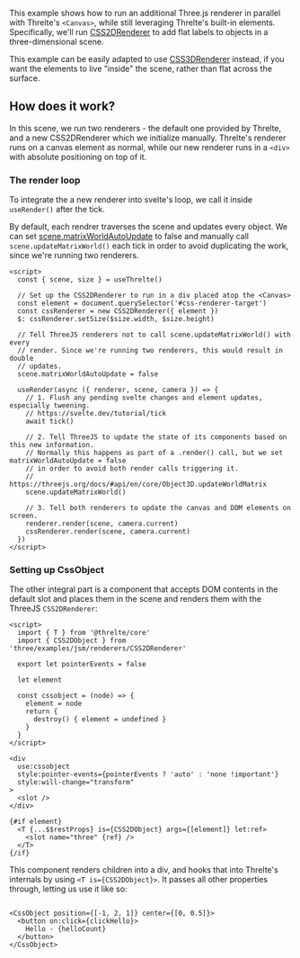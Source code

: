 This example shows how to run an additional Three.js renderer in parallel with Threlte's `<Canvas>`, while still leveraging Threlte's built-in elements. Specifically, we'll run [CSS2DRenderer](https://threejs.org/docs/index.html#examples/en/renderers/CSS2DRenderer) to add flat labels to objects in a three-dimensional scene.

This example can be easily adapted to use [CSS3DRenderer](https://threejs.org/docs/index.html#examples/en/renderers/CSS3DRenderer) instead, if you want the elements to live "inside" the scene, rather than flat across the surface.

<Example path="renderers/CSS2DRenderer" />

## How does it work?

In this scene, we run two renderers - the default one provided by Threlte, and a new CSS2DRenderer which we initialize manually. Threlte's renderer runs on a canvas element as normal, while our new renderer runs in a `<div>` with absolute positioning on top of it.

### The render loop

To integrate the a new renderer into svelte's loop, we call it inside `useRender()` after the tick.

By default, each rendrer traverses the scene and updates every object. We can set [scene.matrixWorldAutoUpdate](https://threejs.org/docs/#api/en/core/Object3D.matrixAutoUpdate) to false and manually call `scene.updateMatrixWorld()` each tick in order to avoid duplicating the work, since we're running two renderers.

```svelte title="Scene.svelte"
<script>
  const { scene, size } = useThrelte()

  // Set up the CSS2DRenderer to run in a div placed atop the <Canvas>
  const element = document.querySelector('#css-renderer-target')
  const cssRenderer = new CSS2DRenderer({ element })
  $: cssRenderer.setSize($size.width, $size.height)

  // Tell ThreeJS renderers not to call scene.updateMatrixWorld() with every
  // render. Since we're running two renderers, this would result in double
  // updates.
  scene.matrixWorldAutoUpdate = false

  useRender(async ({ renderer, scene, camera }) => {
    // 1. Flush any pending svelte changes and element updates, especially tweening.
    // https://svelte.dev/tutorial/tick
    await tick()

    // 2. Tell ThreeJS to update the state of its components based on this new information.
    // Normally this happens as part of a .render() call, but we set matrixWorldAutoUpdate = false
    // in order to avoid both render calls triggering it.
    // https://threejs.org/docs/#api/en/core/Object3D.updateWorldMatrix
    scene.updateMatrixWorld()

    // 3. Tell both renderers to update the canvas and DOM elements on screen.
    renderer.render(scene, camera.current)
    cssRenderer.render(scene, camera.current)
  })
</script>
```

### Setting up CssObject

The other integral part is a component that accepts DOM contents in the default slot and places them in the scene and renders them with the ThreeJS `CSS2DRenderer`:

```svelte title="CssObject.svelte"
<script>
  import { T } from '@threlte/core'
  import { CSS2DObject } from 'three/examples/jsm/renderers/CSS2DRenderer'

  export let pointerEvents = false

  let element

  const cssobject = (node) => {
    element = node
    return {
      destroy() { element = undefined }
    }
  }
</script>

<div
  use:cssobject
  style:pointer-events={pointerEvents ? 'auto' : 'none !important'}
  style:will-change="transform"
>
  <slot />
</div>

{#if element}
  <T {...$$restProps} is={CSS2DObject} args={[element]} let:ref>
    <slot name="three" {ref} />
  </T>
{/if}
```

This component renders children into a div, and hooks that into Threlte's internals by using `<T is={CSS2DObject}>`. It passes all other properties through, letting us use it like so:

```svelte

<CssObject position={[-1, 2, 1]} center={[0, 0.5]}>
  <button on:click={clickHello}>
    Hello - {helloCount}
  </button>
</CssObject>
```
